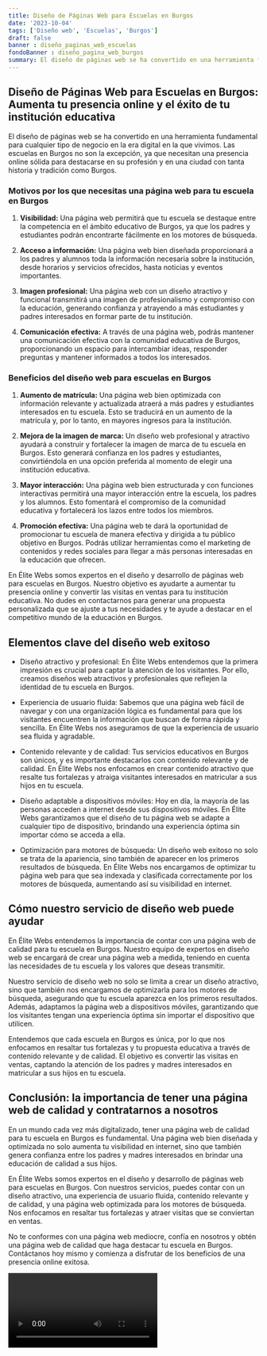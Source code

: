 ```yaml
---
title: Diseño de Páginas Web para Escuelas en Burgos
date: '2023-10-04'
tags: ['Diseño web', 'Escuelas', 'Burgos']
draft: false
banner : diseño_paginas_web_escuelas
fondoBanner : diseño_pagina_web_burgos
summary: El diseño de páginas web se ha convertido en una herramienta fundamental para cualquier tipo de negocio en la era digital en la que vivimos. Las escuelas en Burgos no son la excepción, ya que necesitan una presencia online sólida para destacarse en su profesión y en una ciudad con tanta historia y tradición como Burgos.
---
```


## Diseño de Páginas Web para Escuelas en Burgos: Aumenta tu presencia online y el éxito de tu institución educativa

El diseño de páginas web se ha convertido en una herramienta fundamental para cualquier tipo de negocio en la era digital en la que vivimos. Las escuelas en Burgos no son la excepción, ya que necesitan una presencia online sólida para destacarse en su profesión y en una ciudad con tanta historia y tradición como Burgos.

### Motivos por los que necesitas una página web para tu escuela en Burgos

1. **Visibilidad:** Una página web permitirá que tu escuela se destaque entre la competencia en el ámbito educativo de Burgos, ya que los padres y estudiantes podrán encontrarte fácilmente en los motores de búsqueda.

2. **Acceso a información:** Una página web bien diseñada proporcionará a los padres y alumnos toda la información necesaria sobre la institución, desde horarios y servicios ofrecidos, hasta noticias y eventos importantes.

3. **Imagen profesional:** Una página web con un diseño atractivo y funcional transmitirá una imagen de profesionalismo y compromiso con la educación, generando confianza y atrayendo a más estudiantes y padres interesados en formar parte de tu institución.

4. **Comunicación efectiva:** A través de una página web, podrás mantener una comunicación efectiva con la comunidad educativa de Burgos, proporcionando un espacio para intercambiar ideas, responder preguntas y mantener informados a todos los interesados.

### Beneficios del diseño web para escuelas en Burgos

1. **Aumento de matrícula:** Una página web bien optimizada con información relevante y actualizada atraerá a más padres y estudiantes interesados en tu escuela. Esto se traducirá en un aumento de la matrícula y, por lo tanto, en mayores ingresos para la institución.

2. **Mejora de la imagen de marca:** Un diseño web profesional y atractivo ayudará a construir y fortalecer la imagen de marca de tu escuela en Burgos. Esto generará confianza en los padres y estudiantes, convirtiéndola en una opción preferida al momento de elegir una institución educativa.

3. **Mayor interacción:** Una página web bien estructurada y con funciones interactivas permitirá una mayor interacción entre la escuela, los padres y los alumnos. Esto fomentará el compromiso de la comunidad educativa y fortalecerá los lazos entre todos los miembros.

4. **Promoción efectiva:** Una página web te dará la oportunidad de promocionar tu escuela de manera efectiva y dirigida a tu público objetivo en Burgos. Podrás utilizar herramientas como el marketing de contenidos y redes sociales para llegar a más personas interesadas en la educación que ofrecen.

En Élite Webs somos expertos en el diseño y desarrollo de páginas web para escuelas en Burgos. Nuestro objetivo es ayudarte a aumentar tu presencia online y convertir las visitas en ventas para tu institución educativa. No dudes en contactarnos para generar una propuesta personalizada que se ajuste a tus necesidades y te ayude a destacar en el competitivo mundo de la educación en Burgos.

<GifSeo />

<Cta />

## Elementos clave del diseño web exitoso

- Diseño atractivo y profesional: En Élite Webs entendemos que la primera impresión es crucial para captar la atención de los visitantes. Por ello, creamos diseños web atractivos y profesionales que reflejen la identidad de tu escuela en Burgos.

- Experiencia de usuario fluida: Sabemos que una página web fácil de navegar y con una organización lógica es fundamental para que los visitantes encuentren la información que buscan de forma rápida y sencilla. En Élite Webs nos aseguramos de que la experiencia de usuario sea fluida y agradable.

- Contenido relevante y de calidad: Tus servicios educativos en Burgos son únicos, y es importante destacarlos con contenido relevante y de calidad. En Élite Webs nos enfocamos en crear contenido atractivo que resalte tus fortalezas y atraiga visitantes interesados en matricular a sus hijos en tu escuela.

- Diseño adaptable a dispositivos móviles: Hoy en día, la mayoría de las personas acceden a internet desde sus dispositivos móviles. En Élite Webs garantizamos que el diseño de tu página web se adapte a cualquier tipo de dispositivo, brindando una experiencia óptima sin importar cómo se acceda a ella.

- Optimización para motores de búsqueda: Un diseño web exitoso no solo se trata de la apariencia, sino también de aparecer en los primeros resultados de búsqueda. En Élite Webs nos encargamos de optimizar tu página web para que sea indexada y clasificada correctamente por los motores de búsqueda, aumentando así su visibilidad en internet.

## Cómo nuestro servicio de diseño web puede ayudar

En Élite Webs entendemos la importancia de contar con una página web de calidad para tu escuela en Burgos. Nuestro equipo de expertos en diseño web se encargará de crear una página web a medida, teniendo en cuenta las necesidades de tu escuela y los valores que deseas transmitir.

Nuestro servicio de diseño web no solo se limita a crear un diseño atractivo, sino que también nos encargamos de optimizarla para los motores de búsqueda, asegurando que tu escuela aparezca en los primeros resultados. Además, adaptamos la página web a dispositivos móviles, garantizando que los visitantes tengan una experiencia óptima sin importar el dispositivo que utilicen.

Entendemos que cada escuela en Burgos es única, por lo que nos enfocamos en resaltar tus fortalezas y tu propuesta educativa a través de contenido relevante y de calidad. El objetivo es convertir las visitas en ventas, captando la atención de los padres y madres interesados en matricular a sus hijos en tu escuela.

## Conclusión: la importancia de tener una página web de calidad y contratarnos a nosotros

En un mundo cada vez más digitalizado, tener una página web de calidad para tu escuela en Burgos es fundamental. Una página web bien diseñada y optimizada no solo aumenta tu visibilidad en internet, sino que también genera confianza entre los padres y madres interesados en brindar una educación de calidad a sus hijos.

En Élite Webs somos expertos en el diseño y desarrollo de páginas web para escuelas en Burgos. Con nuestros servicios, puedes contar con un diseño atractivo, una experiencia de usuario fluida, contenido relevante y de calidad, y una página web optimizada para los motores de búsqueda. Nos enfocamos en resaltar tus fortalezas y atraer visitas que se conviertan en ventas.

No te conformes con una página web mediocre, confía en nosotros y obtén una página web de calidad que haga destacar tu escuela en Burgos. Contáctanos hoy mismo y comienza a disfrutar de los beneficios de una presencia online exitosa.

<Video />

<CtaBot job='Escuelas' city='Burgos'/>

<Gmaps query='Burgos+españa+maps' />